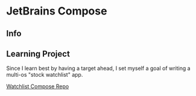 # JetBrains Compose

## Info

## Learning Project

<div class="alert alert--info" role="alert">
    Since I learn best by having a target ahead, I set myself a goal of writing a multi-os "stock watchlist" app.
</div>

[Watchlist Compose Repo](https://github.com/LucaNerlich/watchlist-compose)
